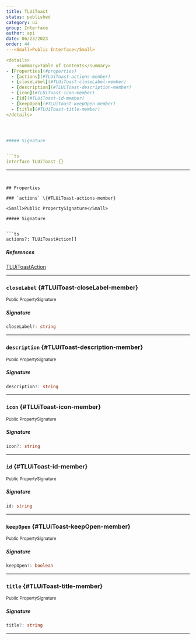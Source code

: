 ```yaml
---
title: TLUiToast
status: published
category: ui
group: Interface
author: api
date: 06/23/2023
order: 44
---<Small>Public Interface</Small>

<details>
	<summary>Table of Contents</summary>
- [Properties](#properties)
  - [actions](#TLUiToast-actions-member)
  - [closeLabel](#TLUiToast-closeLabel-member)
  - [description](#TLUiToast-description-member)
  - [icon](#TLUiToast-icon-member)
  - [id](#TLUiToast-id-member)
  - [keepOpen](#TLUiToast-keepOpen-member)
  - [title](#TLUiToast-title-member)
</details>




##### Signature


```ts
interface TLUiToast {}
```

---
```


## Properties

### `actions` \{#TLUiToast-actions-member}

<Small>Public PropertySignature</Small>

##### Signature


```ts
actions?: TLUiToastAction[]
```

##### References

[TLUiToastAction](/gen/ui/TLUiToastAction-interface)

---

### `closeLabel` \{#TLUiToast-closeLabel-member}

<Small>Public PropertySignature</Small>

##### Signature


```ts
closeLabel?: string
```

---

### `description` \{#TLUiToast-description-member}

<Small>Public PropertySignature</Small>

##### Signature


```ts
description?: string
```

---

### `icon` \{#TLUiToast-icon-member}

<Small>Public PropertySignature</Small>

##### Signature


```ts
icon?: string
```

---

### `id` \{#TLUiToast-id-member}

<Small>Public PropertySignature</Small>

##### Signature


```ts
id: string
```

---

### `keepOpen` \{#TLUiToast-keepOpen-member}

<Small>Public PropertySignature</Small>

##### Signature


```ts
keepOpen?: boolean
```

---

### `title` \{#TLUiToast-title-member}

<Small>Public PropertySignature</Small>

##### Signature


```ts
title?: string
```

---

